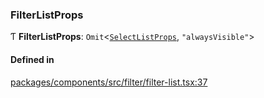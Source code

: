 ### FilterListProps

Ƭ **FilterListProps**: `Omit`\<[`SelectListProps`](interfaces/SelectListProps.md), `"alwaysVisible"`\>

#### Defined in

[packages/components/src/filter/filter-list.tsx:37](https://github.com/vtex/shoreline/blob/8e177fa6d/packages/components/src/filter/filter-list.tsx#L37)

